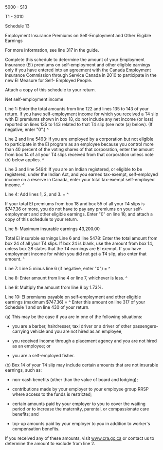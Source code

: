 ﻿5000 - S13 
 
T1 - 2010 
 
Schedule 13 
 
Employment Insurance Premiums on Self-Employment and Other Eligible Earnings 
 
For more information, see line 317 in the guide. 
 
Complete this schedule to determine the amount of your Employment Insurance 
(EI) premiums on self-employment and other eligible earnings only if you have 
entered into an agreement with the Canada Employment Insurance Commission 
through Service Canada in 2010 to participate in the new EI Measure for Self-
Employed People. 
 
Attach a copy of this schedule to your return. 
 
Net self-employment income 
 
Line 1: Enter the total amounts from line 122 and lines 135 to 143 of your 
return. If you have self-employment income for which you received a T4 slip 
with EI premiums shown in box 18, do not include any net income (or loss) 
reported on lines 135 to 143 related to that T4 slip (see note (a) below). 
(If negative, enter "0".) ^
 
Line 2 and line 5493: If you are employed by a corporation but not eligible 
to participate in the EI program as an employee because you control more than 
40 percent of the voting shares of that corporation, enter the amount from 
box 14 of all your T4 slips received from that corporation unless note (b) 
below applies. ^
 
Line 3 and line 5494: If you are an Indian registered, or eligible to be 
registered, under the Indian Act, and you earned tax-exempt, self-employed 
income on a reserve in Canada, enter your total tax-exempt self-employed 
income. ^
 
Line 4: Add lines 1, 2, and 3. = ^
 
If your total EI premiums from box 18 and box 55 of all your T4 slips is 
$747.36 or more, you do not have to pay any premiums on your self-employment 
and other eligible earnings. Enter "0" on line 10, and attach a copy of this 
schedule to your return. 
 
Line 5: Maximum insurable earnings 43,200.00 
 
Total EI insurable earnings 
Line 6 and line 5478: Enter the total amount from box 24 of all your T4 
slips. If box 24 is blank, use the amount from box 14, unless box 28 states 
that the T4 earnings are EI exempt. If you have employment income for which 
you did not get a T4 slip, also enter that amount. ^
 
Line 7: Line 5 minus line 6 (if negative, enter "0") = ^
 
Line 8: Enter amount from line 4 or line 7, whichever is less. ^
 
Line 9: Multiply the amount from line 8 by 1.73%. 
 
Line 10: EI premiums payable on self-employment and other eligible earnings 
(maximum $747.36) = ^
Enter this amount on line 317 of your Schedule 1 and on line 430 of your 
return. 
 
(a) This may be the case if you are in one of the following situations: 
- you are a barber, hairdresser, taxi driver or a driver of other passengers-
carrying vehicle and you are not hired as an employee; 
 
- you received income through a placement agency and you are not hired as an 
employee; or 
 
- you are a self-employed fisher. 
 
(b) Box 14 of your T4 slip may include certain amounts that are not insurable 
earnings, such as: 
 
- non-cash benefits (other than the value of board and lodging); 
 
- contributions made by your employer to your employee group RRSP where 
access to the funds is restricted; 
 
- certain amounts paid by your employer to you to cover the waiting period or 
to increase the maternity, parental, or compassionate care benefits; and 
 
- top-up amounts paid by your employer to you in addition to worker's 
compensation benefits. 
 
If you received any of these amounts, visit www.cra.gc.ca or contact us to 
determine the amount to exclude from line 2.
